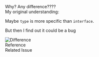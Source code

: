 
<section>
  <PreCode code={fs.readFileSync(__dirname + '/legacy2.ts')}></PreCode>
</section>

<section>
  <div className="fragment fade-out error">Why? Any difference????</div>
  <div className="fragment fade-in">
    <span className="warn">My original understanding:</span>
    <p className="fragment fade-in">
      Maybe <code>type</code> is more specific than <code>interface</code>.
    </p>
    <p className="fragment fade-in">But then I find out it could be a bug</p>
  </div>
</section>

<section style={{ bottom: 0, overflow: 'auto' }}>
  <div className="fragment fade-in">
    <img src="https://i.stack.imgur.com/6Tjyp.png" alt="Difference" />
  </div>
</section>

<section>
  <ExternalLink href="https://stackoverflow.com/questions/37233735/typescript-interfaces-vs-types">
    Reference
  </ExternalLink>
  <br />
  <ExternalLink href="https://github.com/microsoft/TypeScript/issues/15300">
    Related Issue
  </ExternalLink>
</section>
